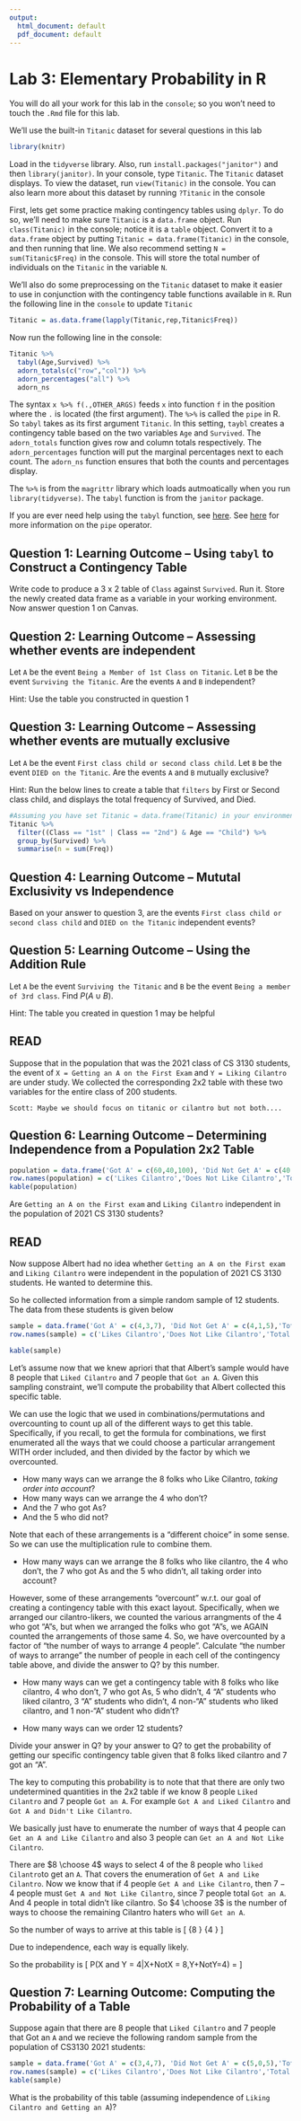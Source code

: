 ```yaml
---
output:
  html_document: default
  pdf_document: default
---
```



# Lab 3: Elementary Probability in R


You will do all your work for this lab in the `console`; so you won't need to touch the `.Rmd` file for this lab.

We'll use the built-in `Titanic` dataset for several questions in this lab

```r
library(knitr)
```


Load in the `tidyverse` library. Also, run `install.packages("janitor")` and then `library(janitor)`. In your console, type `Titanic`. The `Titanic` dataset displays. To view the dataset, run `view(Titanic)` in the console. You can also learn more about this dataset by running `?Titanic` in the console


First, lets get some practice making contingency tables using `dplyr`. To do so, we'll need to make sure `Titanic` is a `data.frame` object. Run `class(Titanic)` in the console; notice it is a `table` object. Convert it to a `data.frame` object by putting `Titanic = data.frame(Titanic)` in the console, and then running that line. We also recommend setting `N = sum(Titanic$Freq)` in the console. This will store the total number of individuals on the `Titanic` in the variable `N`.

We'll also do some preprocessing on the `Titanic` dataset to make it easier to use in conjunction with the contingency table functions available in `R`. Run the following line in the `console` to update `Titanic`
```r
Titanic = as.data.frame(lapply(Titanic,rep,Titanic$Freq))

```

Now run the following line in the console:
```r
Titanic %>%
  tabyl(Age,Survived) %>%
  adorn_totals(c("row","col")) %>%
  adorn_percentages("all") %>%
  adorn_ns

```
The syntax `x %>% f(.,OTHER_ARGS)` feeds `x` into function `f` in the position where the `.` is located (the first argument). The `%>%` is called the `pipe` in R. So `tabyl` takes as its first argument `Titanic`. In this setting, `taybl` creates a contingency table based on the two variables `Age` and `Survived`. The `adorn_totals` function gives row and column totals respectively. The `adorn_percentages` function will put the marginal percentages next to each count. The `adorn_ns` function ensures that both the counts and percentages display.

The `%>%` is from the `magrittr` library which loads autmoatically when you run `library(tidyverse)`. The `tabyl` function is from the `janitor` package.

If you are ever need help using the `tabyl` function, see [here](https://cran.r-project.org/web/packages/janitor/vignettes/tabyls.html). See [here](https://r4ds.had.co.nz/pipes.html) for more information on the `pipe` operator.

## Question 1: Learning Outcome -- Using `tabyl` to Construct a Contingency Table

Write code to produce a 3 x 2 table of `Class` against `Survived`. Run it. Store the newly created data frame as a variable in your working environment. Now answer question 1 on Canvas.


## Question 2: Learning Outcome -- Assessing whether events are independent

Let `A` be the event `Being a Member of 1st Class on Titanic`. Let `B` be the event `Surviving the Titanic`. Are the events `A` and `B` independent?

Hint: Use the table you constructed in question 1

## Question 3: Learning Outcome -- Assessing whether events are mutually exclusive

Let `A` be the event `First class child or second class child`. Let `B` be the event `DIED on the Titanic`. Are the events `A` and `B` mutually exclusive?

Hint: Run the below lines to create a table that `filters` by First or Second class child, and displays the total frequency of Survived, and Died.
```r
#Assuming you have set Titanic = data.frame(Titanic) in your environment
Titanic %>%
  filter((Class == "1st" | Class == "2nd") & Age == "Child") %>%
  group_by(Survived) %>%
  summarise(n = sum(Freq))

```

## Question 4: Learning Outcome -- Mututal Exclusivity vs Independence

Based on your answer to question 3, are the events `First class child or second class child` and `DIED on the Titanic` independent events?


## Question 5: Learning Outcome -- Using the Addition Rule

Let `A` be the event `Surviving the Titanic` and `B` be the event `Being a member of 3rd class`. Find $P(A \cup B)$.

Hint: The table you created in question 1 may be helpful

## READ

Suppose that in the population that was the 2021 class of CS 3130 students, the event of `X = Getting an A on the First Exam` and `Y = Liking Cilantro` are under study. We collected the corresponding 2x2 table with these two variables for the entire class of 200 students.


`Scott: Maybe we should focus on titanic or cilantro but not both....`


## Question 6: Learning Outcome -- Determining Independence from a Population 2x2 Table
```r
population = data.frame('Got A' = c(60,40,100), 'Did Not Get A' = c(40,60,100),'Total' = c(100,100,200))
row.names(population) = c('Likes Cilantro','Does Not Like Cilantro','Total')
kable(population)
```

Are `Getting an A on the First exam` and `Liking Cilantro` independent in the population of 2021 CS 3130 students?

## READ

Now suppose Albert had no idea whether `Getting an A on the First exam` and `Liking Cilantro` were independent in the population of 2021 CS 3130 students. He wanted to determine this. 

So he collected information from a simple random sample of 12 students. The data from these students is given below



```r
sample = data.frame('Got A' = c(4,3,7), 'Did Not Get A' = c(4,1,5),'Total' = c(8,4,12))
row.names(sample) = c('Likes Cilantro','Does Not Like Cilantro','Total')
```

```r
kable(sample)
```

Let's assume now that we knew apriori that that Albert's sample would have $8$ people that `Liked Cilantro` and $7$ people that `Got an A`. Given this sampling constraint, we'll compute the probability that Albert collected this specific table.

We can use the logic that we used in combinations/permutations and overcounting to count up all of the different ways to get this table.  Specifically, if you recall, to get the formula for combinations, we first enumerated all the ways that we could choose a particular arrangement WITH order included, and then divided by the factor by which we overcounted.

- How many ways can we arrange the 8 folks who Like Cilantro, *taking order into account*?
- How many ways can we arrange the 4 who don't?
- And the 7 who got As?
- And the 5 who did not?

Note that each of these arrangements is a "different choice" in some sense.  So we can use the multiplication rule to combine them.

- How many ways can we arrange the 8 folks who like cilantro, the 4 who don't, the 7 who got As and the 5 who didn't, all taking order into account?

However, some of these arrangements "overcount" w.r.t. our goal of creating a contingency table with this exact layout.  Specifically, when we arranged our cilantro-likers, we counted the various arrangments of the 4 who got "A"s, but when we arranged the folks who got "A"s, we AGAIN counted the arrangements of those same 4.  So, we have overcounted by a factor of "the number of ways to arrange 4 people".  Calculate "the number of ways to arrange" the number of people in each cell of the contingency table above, and divide the answer to Q? by this number.

- How many ways can we get a contingency table with 8 folks who like cilantro, 4 who don't, 7 who got As, 5 who didn't, 4 "A" students who liked cilantro, 3 "A" students who didn't, 4 non-"A" students who liked cilantro, and 1 non-"A" student who didn't?

- How many ways can we order 12 students?

Divide your answer in Q? by your answer to Q? to get the probability of getting our specific contingency table given that $8$ folks liked cilantro and $7$ got an "A".


The key to computing this probability is to note that that there are only two undetermined quantities in the 2x2 table if we know $8$ people `Liked Cilantro` and $7$ people `Got an A`. For example `Got A and Liked Cilantro` and `Got A and Didn't Like Cilantro`.

We basically just have to enumerate the number of ways that $4$ people can `Get an A and Like Cilantro` and also $3$ people can `Get an A and Not Like Cilantro`.

There are $8 \choose 4$ ways to select $4$ of the $8$ people who `liked Cilantro`to get an `A`. That covers the enumeration of `Get A and Like Cilantro`. Now we know that if $4$ people `Get A and Like Cilantro`, then $7-4$ people must `Get A and Not Like Cilantro`, since $7$ people total `Got an A`. And $4$ people in total didn't like cilantro. So $4 \choose 3$ is the number of ways to choose the remaining Cilantro haters who will `Get an A`.

So the number of ways to arrive at this table is
\[
  {8 \choose 4} {4 \choose 3}
\]

Due to independence, each way is equally likely. 

So the probability is
\[
P(X and Y = 4|X+NotX = 8,Y+NotY=4) = \frac{{8 \choose 4} {4 \choose 3}}{\sum_{v=0}^{8} {8 \choose v} {4 \choose 7-v}}
\]

## Question 7: Learning Outcome: Computing the Probability of a Table

Suppose again that there are $8$ people that `Liked Cilantro` and $7$ people that Got an `A` and we recieve the following random sample from the population of CS3130 2021 students:

```r
sample = data.frame('Got A' = c(3,4,7), 'Did Not Get A' = c(5,0,5),'Total' = c(8,4,12))
row.names(sample) = c('Likes Cilantro','Does Not Like Cilantro','Total')
kable(sample)
```
What is the probability of this table (assuming independence of `Liking Cilantro and Getting an A`)?

